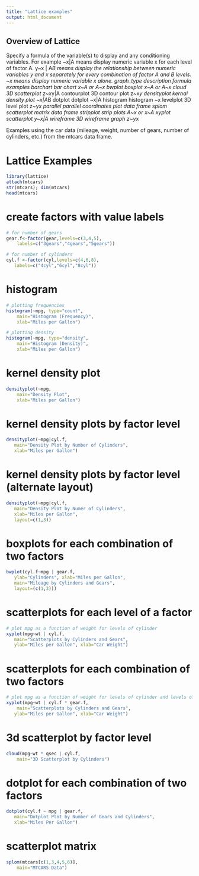 ```yaml
---
title: "Lattice examples"
output: html_document
---
```


## Overview of Lattice

Specify a formula of the variable(s) to display and any conditioning variables. For example ~x|A means display numeric variable x for each level of factor A. y~x | A*B means display the relationship between numeric variables y and x separately for every combination of factor A and B levels. ~x means display numeric variable x alone.
graph_type	description	formula examples
barchart	bar chart	x~A or A~x
bwplot	boxplot	x~A or A~x
cloud	3D scatterplot	z~x*y|A
contourplot	3D contour plot	z~x*y
densityplot	kernal density plot	~x|A*B
dotplot	dotplot	~x|A
histogram	histogram	~x
levelplot	3D level plot	z~y*x
parallel	parallel coordinates plot	data frame
splom	scatterplot matrix	data frame
stripplot	strip plots	A~x or x~A
xyplot	scatterplot	y~x|A
wireframe	3D wireframe graph	z~y*x

Examples using the car data (mileage, weight, number of gears, number of cylinders, etc.) from the mtcars data frame.

# Lattice Examples 
```r
library(lattice) 
attach(mtcars)
str(mtcars); dim(mtcars)
head(mtcars)

```
# create factors with value labels 

```r
# for number of gears
gear.f<-factor(gear,levels=c(3,4,5),
  	labels=c("3gears","4gears","5gears")) 

# for number of cylinders
cyl.f <-factor(cyl,levels=c(4,6,8),
   labels=c("4cyl","6cyl","8cyl")) 
```

# histogram

```r
# plotting frequencies
histogram(~mpg, type="count",
  	main="Histogram (Frequency)", 
  	xlab="Miles per Gallon")

# plotting density
histogram(~mpg, type="density",
  	main="Histogram (Density)", 
  	xlab="Miles per Gallon")
```  	

# kernel density plot 

```r
densityplot(~mpg, 
  	main="Density Plot", 
  	xlab="Miles per Gallon")
```

# kernel density plots by factor level 

```r
densityplot(~mpg|cyl.f, 
   main="Density Plot by Number of Cylinders",
   xlab="Miles per Gallon")
```

# kernel density plots by factor level (alternate layout) 

```r
densityplot(~mpg|cyl.f, 
   main="Density Plot by Numer of Cylinders",
   xlab="Miles per Gallon", 
   layout=c(1,3))
```

# boxplots for each combination of two factors 

```r
bwplot(cyl.f~mpg | gear.f,
   ylab="Cylinders", xlab="Miles per Gallon", 
   main="Mileage by Cylinders and Gears", 
   layout=(c(1,3)))
```

# scatterplots for each level of a factor 

```r
# plot mpg as a function of weight for levels of cylinder
xyplot(mpg~wt | cyl.f, 
   main="Scatterplots by Cylinders and Gears", 
   ylab="Miles per Gallon", xlab="Car Weight")
```

# scatterplots for each combination of two factors 

```r
# plot mpg as a function of weight for levels of cylinder and levels of gear
xyplot(mpg~wt | cyl.f * gear.f, 
  	main="Scatterplots by Cylinders and Gears", 
   ylab="Miles per Gallon", xlab="Car Weight")
```

# 3d scatterplot by factor level 

```r
cloud(mpg~wt * qsec | cyl.f, 
  	main="3D Scatterplot by Cylinders") 
```

# dotplot for each combination of two factors 

```r
dotplot(cyl.f ~ mpg | gear.f, 
   main="Dotplot Plot by Number of Gears and Cylinders",
   xlab="Miles Per Gallon")
```

# scatterplot matrix 

```r
splom(mtcars[c(1,3,4,5,6)], 
  	main="MTCARS Data")
```